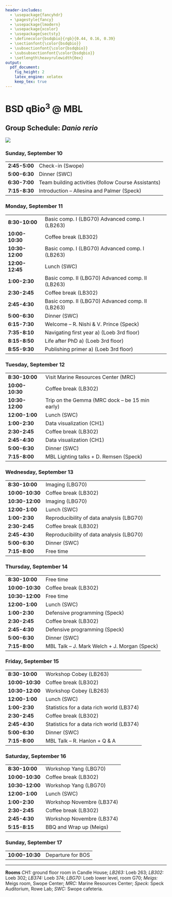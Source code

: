 ```yaml
---
header-includes:
  - \usepackage{fancyhdr}
  - \pagestyle{fancy}
  - \usepackage{lmodern}
  - \usepackage{xcolor}
  - \usepackage{sectsty}
  - \definecolor{bsdqbio}{rgb}{0.44, 0.16, 0.39}
  - \sectionfont{\color{bsdqbio}}
  - \subsectionfont{\color{bsdqbio}}
  - \subsubsectionfont{\color{bsdqbio}}
  - \setlength\heavyrulewidth{0ex}
output:
  pdf_document:
    fig_height: 2
    latex_engine: xelatex
    keep_tex: true
---
```

# BSD qBio$^3$ @ MBL

## Group Schedule: *Danio rerio*
 ![](https://github.com/StefanoAllesina/BSD-QBio3/raw/master/logo_group/Danio_rerio.png)

### Sunday, September 10 

------------------    -----------------------------------------------------
**2:45-5:00**         Check-in (Swope)                                     
**5:00-6:30**         Dinner (SWC)                                         
**6:30-7:00**         Team building activities (follow Course Assistants)  
**7:15-8:30**         Introduction – Allesina and Palmer (Speck)           
------------------    -----------------------------------------------------

### Monday, September 11 

------------------    -----------------------------------------------------
**8:30-10:00**        Basic comp. I (LBG70) Advanced comp. I (LB263)       
**10:00-10:30**       Coffee break (LB302)                                 
**10:30-12:00**       Basic comp. I (LBG70) Advanced comp. I (LB263)       
**12:00-12:45**       Lunch (SWC)                                          
**1:00-2:30**         Basic comp. II (LBG70) Advanced comp. II (LB263)     
**2:30-2:45**         Coffee break (LB302)                                 
**2:45-4:30**         Basic comp. II (LBG70) Advanced comp. II (LB263)     
**5:00-6:30**         Dinner (SWC)                                         
**6:15-7:30**         Welcome – R. Nishi & V. Prince (Speck)               
**7:35-8:10**         Navigating first year a) (Loeb 3rd floor)            
**8:15-8:50**         Life after PhD a) (Loeb 3rd floor)                   
**8:55-9:30**         Publishing primer a) (Loeb 3rd floor)                
------------------    -----------------------------------------------------

### Tuesday, September 12 

------------------    -----------------------------------------------------
**8:30-10:00**        Visit Marine Resources Center (MRC)                  
**10:00-10:30**       Coffee break (LB302)                                 
**10:30-12:00**       Trip on the Gemma (MRC dock – be 15 min early)       
**12:00-1:00**        Lunch (SWC)                                          
**1:00-2:30**         Data visualization (CH1)                             
**2:30-2:45**         Coffee break (LB302)                                 
**2:45-4:30**         Data visualization (CH1)                             
**5:00-6:30**         Dinner (SWC)                                         
**7:15-8:00**         MBL Lighting talks + D. Remsen (Speck)               
------------------    -----------------------------------------------------

### Wednesday, September 13 

------------------    -----------------------------------------------------
**8:30-10:00**        Imaging (LBG70)                                      
**10:00-10:30**       Coffee break (LB302)                                 
**10:30-12:00**       Imaging (LBG70)                                      
**12:00-1:00**        Lunch (SWC)                                          
**1:00-2:30**         Reproducibility of data analysis (LBG70)             
**2:30-2:45**         Coffee break (LB302)                                 
**2:45-4:30**         Reproducibility of data analysis (LBG70)             
**5:00-6:30**         Dinner (SWC)                                         
**7:15-8:00**         Free time                                            
------------------    -----------------------------------------------------

### Thursday, September 14 

------------------    -----------------------------------------------------
**8:30-10:00**        Free time                                            
**10:00-10:30**       Coffee break (LB302)                                 
**10:30-12:00**       Free time                                            
**12:00-1:00**        Lunch (SWC)                                          
**1:00-2:30**         Defensive programming (Speck)                        
**2:30-2:45**         Coffee break (LB302)                                 
**2:45-4:30**         Defensive programming (Speck)                        
**5:00-6:30**         Dinner (SWC)                                         
**7:15-8:00**         MBL Talk – J. Mark Welch + J. Morgan (Speck)         
------------------    -----------------------------------------------------

### Friday, September 15 

------------------    -----------------------------------------------------
**8:30-10:00**        Workshop Cobey (LB263)                               
**10:00-10:30**       Coffee break (LB302)                                 
**10:30-12:00**       Workshop Cobey (LB263)                               
**12:00-1:00**        Lunch (SWC)                                          
**1:00-2:30**         Statistics for a data rich world (LB374)             
**2:30-2:45**         Coffee break (LB302)                                 
**2:45-4:30**         Statistics for a data rich world (LB374)             
**5:00-6:30**         Dinner (SWC)                                         
**7:15-8:00**         MBL Talk – R. Hanlon + Q & A                         
------------------    -----------------------------------------------------

### Saturday, September 16 

------------------    -----------------------------------------------------
**8:30-10:00**        Workshop Yang (LBG70)                                
**10:00-10:30**       Coffee break (LB302)                                 
**10:30-12:00**       Workshop Yang (LBG70)                                
**12:00-1:00**        Lunch (SWC)                                          
**1:00-2:30**         Workshop Novembre (LB374)                            
**2:30-2:45**         Coffee break (LB302)                                 
**2:45-4:30**         Workshop Novembre (LB374)                            
**5:15-8:15**         BBQ and Wrap up (Meigs)                              
------------------    -----------------------------------------------------

### Sunday, September 17 

------------------    -----------------------------------------------------
**10:00-10:30**       Departure for BOS                                    
------------------    -----------------------------------------------------



-------


**Rooms** *CH1:* ground floor room in Candle House; *LB263:* Loeb 263; *LB302:* Loeb 302; *LB374:* Loeb 374; 
*LBG70:* Loeb lower level, room G70; *Meigs:* Meigs room, Swope Center; *MRC:* Marine Resources Center; *Speck:* Speck Auditorium, Rowe Lab; *SWC:* Swope cafeteria.
  
